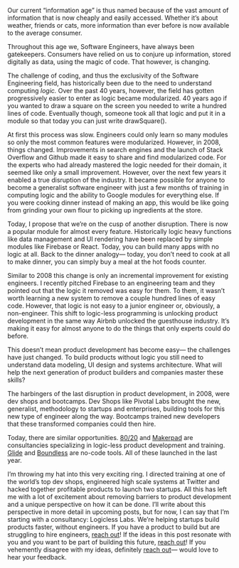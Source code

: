 Our current “information age” is thus named because of the vast amount of information that is now cheaply and easily accessed. Whether it’s about weather, friends or cats, more information than ever before is now available to the average consumer.

Throughout this age we, Software Engineers, have always been gatekeepers. Consumers have relied on us to conjure up information, stored digitally as data, using the magic of code. That however, is changing.

The challenge of coding, and thus the exclusivity of the Software Engineering field, has historically been due to the need to understand computing _logic._ Over the past 40 years, however, the field has gotten progressively easier to enter as logic became modularized. 40 years ago if you wanted to draw a square on the screen you needed to write a hundred lines of code. Eventually though, someone took all that logic and put it in a module so that today you can just write drawSquare(). 

At first this process was slow. Engineers could only learn so many modules so only the most common features were modularized. However, in 2008, things changed. Improvements in search engines and the launch of Stack Overflow and Github made it easy to share and find modularized code. For the experts who had already mastered the logic needed for their domain, it seemed like only a small improvement. However, over the next few years it enabled a true disruption of the industry. It became possible for anyone to become a generalist software engineer with just a few months of training in computing logic and the ability to Google modules for everything else. If you were cooking dinner instead of making an app, this would be like going from grinding your own flour to picking up ingredients at the store.

Today, I propose that we’re on the cusp of another disruption. There is now a popular module for almost every feature. Historically logic heavy functions like data management and UI rendering have been replaced by simple modules like Firebase or React. Today, you can build many apps with no logic at all. Back to the dinner analogy— today, you don’t need to cook at all to make dinner, you can simply buy a meal at the hot foods counter. 

Similar to 2008 this change is only an incremental improvement for existing engineers. I recently pitched Firebase to an engineering team and they pointed out that the logic it removed was easy for them. To them, it wasn’t worth learning a new system to remove a couple hundred lines of easy code. However, that logic is not easy to a junior engineer or, obviously, a non-engineer. This shift to logic-less programming is unlocking product development in the same way Airbnb unlocked the guesthouse industry. It’s making it easy for almost anyone to do the things that only experts could do before. 

This doesn’t mean product development has become easy— the challenges have just changed. To build products without logic you still need to understand data modeling, UI design and systems architecture. What will help the next generation of product builders and companies master these skills?

The harbingers of the last disruption in product development, in 2008, were dev shops and bootcamps. Dev Shops like Pivotal Labs brought the new, generalist, methodology to startups and enterprises, building tools for this new type of engineer along the way. Bootcamps trained new developers that these transformed companies could then hire. 

Today, there are similar opportunities. [80/20](https://www.8020.inc/) and [Makerpad](https://www.makerpad.co/startups) are consultancies specializing in logic-less product development and training. [Glide](https://www.glideapps.com/) and [Boundless](https://www.boundlesslabs.com/) are no-code tools. All of these launched in the last year. 

I’m throwing my hat into this very exciting ring. I directed training at one of the world’s top dev shops, engineered high scale systems at Twitter and hacked together profitable products to launch two startups.  All this has left me with a lot of excitement about removing barriers to product development and a unique perspective on how it can be done. I’ll write about this perspective in more detail in upcoming posts, but for now, I can say that I’m starting with a consultancy: Logicless Labs. We’re helping startups build products faster, without engineers. If you have a product to build but are struggling to hire engineers, [reach out](mailto:runnedrun@gmail.com)! If the ideas in this post resonate with you and you want to be part of building this future, [reach out](mailto:runnedrun@gmail.com)! If you vehemently disagree with my ideas, definitely [reach out](mailto:runnedrun@gmail.com)— would love to hear your feedback. 



